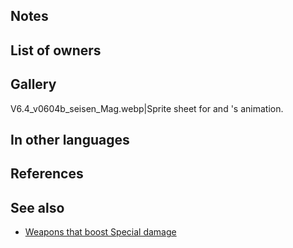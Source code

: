 {{Weapon Infobox
|tagid=SID_怒雷の紫書
|intID=3041
|userVersion1=Closed
|userVersion2=Open
|exclusive=1
|weaponType=Colorless Tome
|cost=400
|might=14
|range=2
|cooldown=-1
|effect=Accelerates Special trigger (cooldown count-1). At the start of turns 1 through 3 or if unit's HP < 100% at start of turn, grants Special cooldown count-1 to unit. During turns 1-3, or if unit's HP < 100% at start of combat, grants Atk/Spd+6 to unit during combat, and also, if Special triggers (excluding area-of-effect Specials), deals +7 damage and neutralizes "reduces damage by X%" effects from non-Special skills.
|statModifiers=0,14,0,0,0
|required=Atlas (weapon)
|properties=random_owner
}}
==Notes==
{{Start of turn Special modification}}
{{Temporary buffs}}
{{FlatDamage|special=1|7}}
{{DamageReductionNeutralization}}
==List of owners==
{{Skill Hero List}}
==Gallery==
<gallery>
V6.4_v0604b_seisen_Mag.webp|Sprite sheet for {{St|Fiery Bolganone}} and {{PAGENAME}}'s animation.
</gallery>
==In other languages==
{{OtherLanguages
|japanese=怒雷の紫書
|japaneseNotes=''Violet Tome of Raging Thunder''
|german=Donnerbuch
|spanishEU=Grimorio rugiente
|spanishLA=Grimorio rugiente
|french=Tome retentissant
|italian=Tomo rombante
|chineseTW=怒雷的紫書
|portuguese=Tomo trovoso
}}
==References==
<references/>
==See also==
{{See also skills|cond=Description LIKE '%at start of turn%if unit_s HP%special cooldown count-1%' OR (Description LIKE '%disables%reduce%damage by x%' OR Description LIKE '%neutralizes%reduce%damage by x%') AND Description LIKE '%non-Special%' AND Description NOT LIKE '%reduces the percentage%'}}
* [[Weapons that boost Special damage]]
{{Weapons Navbox}}